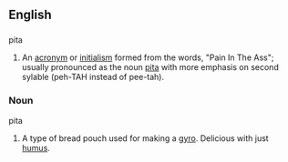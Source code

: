 ==English==

==={{acronym}}===
;pita
#An [[acronym]] or [[initialism]] formed from the words, "Pain In The Ass"; usually pronounced as the noun [[pita]] with more emphasis on second sylable (peh-TAH instead of pee-tah).

===Noun===
;pita
#A type of bread pouch used for making a [[gyro]].  Delicious with just [[humus]].